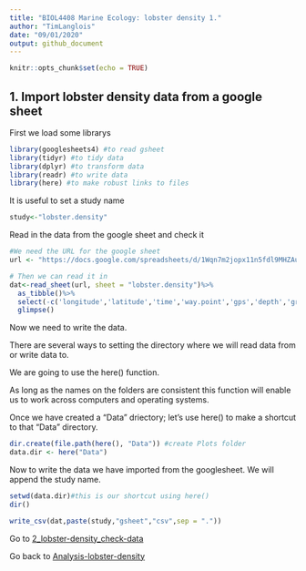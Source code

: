 ```yaml
---
title: "BIOL4408 Marine Ecology: lobster density 1."
author: "TimLanglois"
date: "09/01/2020"
output: github_document
---
```


```r
knitr::opts_chunk$set(echo = TRUE)
```


## 1. Import lobster density data from a google sheet

First we load some librarys
```r
library(googlesheets4) #to read gsheet
library(tidyr) #to tidy data
library(dplyr) #to transform data
library(readr) #to write data
library(here) #to make robust links to files
```

It is useful to set a study name
```r
study<-"lobster.density"
```

Read in the data from the google sheet and check it
```r
#We need the URL for the google sheet
url <- "https://docs.google.com/spreadsheets/d/1Wqn7m2jopx11n5fdl9MHZAujRVkjBusdmIHq_gMhf0A"

# Then we can read it in
dat<-read_sheet(url, sheet = "lobster.density")%>%
  as_tibble()%>%
  select(-c('longitude','latitude','time','way.point','gps','depth','group'))%>%
  glimpse()
```


Now we need to write the data.

There are several ways to setting the directory where we will read data from or write data to.

We are going to use the here() function.

As long as the names on the folders are consistent this function will enable us to work across computers and operating systems.

Once we have created a "Data" driectory; let's use here() to make a shortcut to that "Data" directory.
```r
dir.create(file.path(here(), "Data")) #create Plots folder
data.dir <- here("Data")
```


Now to write the data we have imported from the googlesheet.
We will append the study name.
```r
setwd(data.dir)#this is our shortcut using here()
dir()

write_csv(dat,paste(study,"gsheet","csv",sep = "."))

```


Go to [2_lobster-density_check-data](https://github.com/UWA-BIOL4407-Marine-Ecology/Analysis-lobster-density/blob/4530c633e60c4e3ea610ea27bf4a1d24b6a807e2/2_lobster-density_check-data.md)

Go back to [Analysis-lobster-density](https://github.com/UWA-BIOL4407-Marine-Ecology/Analysis-lobster-density/blob/234351d599d9e8c931c3bdf610e34f7980c6b273/README.md)